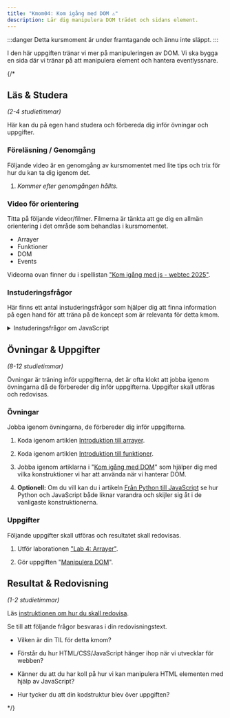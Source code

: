 ```yaml
---
title: "Kmom04: Kom igång med DOM ⚠️" 
description: Lär dig manipulera DOM trädet och sidans element.
---
```




:::danger
Detta kursmoment är under framtagande och ännu inte släppt.
:::

I den här uppgiften tränar vi mer på manipuleringen av DOM. Vi ska bygga en sida där vi tränar på att manipulera element och hantera eventlyssnare.

{/* 




## Läs & Studera

_(2-4 studietimmar)_

Här kan du på egen hand studera och förbereda dig inför övningar och uppgifter.




### Föreläsning / Genomgång

Följande video är en genomgång av kursmomentet med lite tips och trix för hur du kan ta dig igenom det.

1. *Kommer efter genomgången hållts.*



### Video för orientering

Titta på följande videor/filmer. Filmerna är tänkta att ge dig en allmän orientering i det område som behandlas i kursmomentet.

* Arrayer
* Funktioner
* DOM
* Events 

Videorna ovan finner du i spellistan ["Kom igång med js - webtec 2025"](https://www.youtube.com/watch?v=ZfK9H6555xo&list=PLKtP9l5q3ce-IVBzwNsm32_cxxscvpc-W).



### Instuderingsfrågor

Här finns ett antal instuderingsfrågor som hjälper dig att finna information på egen hand för att träna på de koncept som är relevanta för detta kmom.

<details>
<summary>Instuderingsfrågor om JavaScript</summary>

1. Vad är en array i JavaScript?

2. Vad är DOM i JavaScript?

3. På vilka sätt kan jag nå ett html element från JavaScript?

4. Vad är en funktion i JavaScript?

5. Vad menas med callback i en eventlyssnare i JavaScript?

</details>



## Övningar & Uppgifter

_(8-12 studietimmar)_

Övningar är träning inför uppgifterna, det är ofta klokt att jobba igenom övningarna då de förbereder dig inför uppgifterna. Uppgifter skall utföras och redovisas.



### Övningar

Jobba igenom övningarna, de förbereder dig inför uppgifterna.

1. Koda igenom artiklen [Introduktion till arrayer](./laromaterial/ovning/kmom04/arrays). 

1. Koda igenom artiklen [Introduktion till funktioner](./laromaterial/ovning/kmom04/funktioner).  

1. Jobba igenom artiklarna i "[Kom igång med DOM](./laromaterial/ovning/mera_javscript)" som hjälper dig med vilka konstruktioner vi har att använda när vi hanterar DOM.

1. **Optionell:** Om du vill kan du i artikeln [Från Python till JavaScript](./laromaterial/ovning/kom-igang-med-javascript/python-to-js) se hur Python och JavaScript både liknar varandra och skijler sig åt i de vanligaste konstruktionerna.



### Uppgifter

Följande uppgifter skall utföras och resultatet skall redovisas.

1. Utför laborationen ["Lab 4: Arrayer"](/website/laromaterial/lab/lab_04/readme/).

1. Gör uppgiften "[Manipulera DOM](/website/laromaterial/uppgift/kmom04-dom)".



## Resultat & Redovisning

_(1-2 studietimmar)_

Läs [instruktionen om hur du skall redovisa](/website/laromaterial/instruktion/resultat-och-redovisning).

Se till att följande frågor besvaras i din redovisningstext.

* Vilken är din TIL för detta kmom?

* Förstår du hur HTML/CSS/JavaScript hänger ihop när vi utvecklar för webben?

* Känner du att du har koll på hur vi kan manipulera HTML elementen med hjälp av JavaScript?

* Hur tycker du att din kodstruktur blev över uppgiften?

*/}
